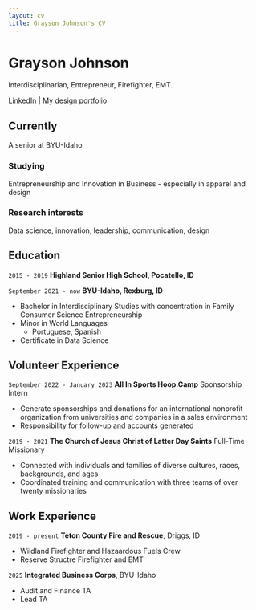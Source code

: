 ```yaml
---
layout: cv
title: Grayson Johnson's CV
---
```

# Grayson Johnson
Interdisciplinarian, Entrepreneur, Firefighter, EMT.

<div id="webaddress">
<a href="https://www.linkedin.com/in/grayson-johnson-874043244/">LinkedIn</a>
| <a href="https://graysondjohnson.weebly.com/">My design portfolio</a>
</div>


## Currently

A senior at BYU-Idaho

### Studying

Entrepreneurship and Innovation in Business - especially in apparel and design


### Research interests

Data science, innovation, leadership, communication, design


## Education

`2015 - 2019`
__Highland Senior High School, Pocatello, ID__

`September 2021 - now`
__BYU-Idaho, Rexburg, ID__

- Bachelor in Interdisciplinary Studies with concentration in Family Consumer Science Entrepreneurship
- Minor in World Languages 
    - Portuguese, Spanish
- Certificate in Data Science


## Volunteer Experience
`September 2022 - January 2023`
__All In Sports Hoop.Camp__
Sponsorship Intern 

- Generate sponsorships and donations for an international nonprofit organization from universities and companies in a sales environment
- Responsibility for follow-up and accounts generated

`2019 - 2021`
__The Church of Jesus Christ of Latter Day Saints__
Full-Time Missionary 

- Connected with individuals and families of diverse cultures, races, backgrounds, and ages
- Coordinated training and communication with three teams of over twenty missionaries



## Work Experience

`2019 - present`
__Teton County Fire and Rescue__, Driggs, ID

- Wildland Firefighter and Hazaardous Fuels Crew
- Reserve Structre Firefighter and EMT

`2025`
__Integrated Business Corps__, BYU-Idaho

- Audit and Finance TA
- Lead TA

<!-- ### Footer

Last updated: May 2013 -->